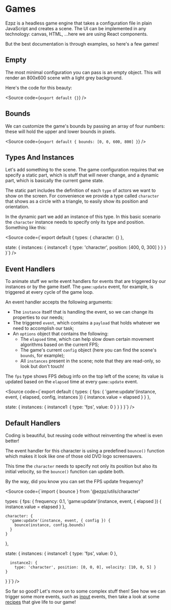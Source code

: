 
<Meta of={Games} />

# Games

Ezpz is a headless game engine that takes a configuration file in plain JavaScript and creates a scene. The UI can be implemented in any technology: canvas, HTML, ...here we are using React components.

But the best documentation is through examples, so here's a few games!

## Empty

The most minimal configuration you can pass is an empty object. This will render an 800x600 scene with a light grey background.

Here's the code for this beauty:

<Source code={`export default {}`} />

<Canvas of={Games.Empty} />

## Bounds

We can customize the game's bounds by passing an array of four numbers: these will hold the upper and lower bounds in pixels.

<Source code={`export default {
  bounds: [0, 0, 600, 800]
}`} />

<Canvas of={Games.Bounds} />

## Types And Instances

Let's add something to the scene. The game configuration requires that we specify a static part, which is stuff that will never change, and a dynamic part, which is basically the current game state.

The static part includes the definition of each `type` of actors we want to show on the screen. For convenience we provide a type called `character` that shows as a circle with a triangle, to easily show its position and orientation.

In the dynamic part we add an instance of this type. In this basic scenario the `character` instance needs to specify only its type and position. Something like this:

<Source code={`export default {
  types: {
    character: {}
  },

  state: {
    instances: {
      instance1: { type: 'character', position: [400, 0, 300] }
    }
  }
}`} />

<Canvas of={Games.Instances} />

## Event Handlers

To animate stuff we write event handlers for events that are triggered by our instances or by the game itself. The `game:update` event, for example, is triggered at every cycle of the game loop.

An event handler accepts the following arguments:

- The `instance` itself that is handling the event, so we can change its properties to our needs;
- The triggered `event`, which contains a `payload` that holds whatever we need to accomplish our task;
- An `options` object that contains the following:
  - The `elapsed` time, which can help slow down certain movement algorithms based on the current FPS;
  - The game's current `config` object (here you can find the scene's `bounds`, for example);
  - All `instances` present in the scene; note that they are read-only, so look but don't touch!

The `fps` type shows FPS debug info on the top left of the scene; its value is updated based on the `elapsed` time at every `game:update` event.

<Source code={`export default {
  types: {
    fps: {
      'game:update'(instance, event, { elapsed, config, instances }) {
        instance.value = elapsed
      }
    }
  },

  state: {
    instances: {
      instance1: { type: 'fps', value: 0 }
    }
  }
}`} />

<Canvas of={Games.EventHandlers} />

## Default Handlers

Coding is beautiful, but reusing code without reinventing the wheel is even better!

The event handler for this character is using a predefined `bounce()` function which makes it look like one of those old DVD logo screensavers.

This time the `character` needs to specify not only its position but also its initial velocity, so the `bounce()` function can update both. 

By the way, did you know you can set the FPS update frequency?

<Source code={`import { bounce } from '@ezpz/utils/character'

  types: {
    fps: {
      frequency: 0.1,
      'game:update'(instance, event, { elapsed }) {
        instance.value = elapsed
      }
    },

    character: {
      'game:update'(instance, event, { config }) {
        bounce(instance, config.bounds)
      }
    }
  },

  state: {
    instances: {
      instance1: { type: 'fps', value: 0 },

      instance2: {
        type: 'character', position: [0, 0, 0], velocity: [10, 0, 5] }
    }
  }
}`} />

<Canvas of={Games.Bounce} />

So far so good? Let's move on to some complex stuff then! See how we can trigger some more events, such as [input](/?path=/docs/games-input--docs) events, then take a look at some [recipes](/?path=/docs/games-recipes--docs) that give life to our game!